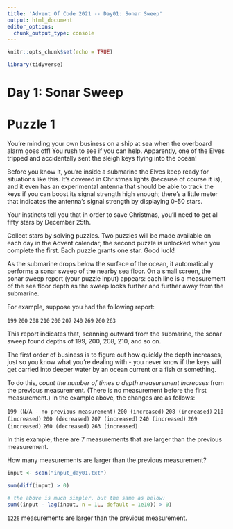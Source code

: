 ```yaml
---
title: 'Advent Of Code 2021 -- Day01: Sonar Sweep'
output: html_document
editor_options: 
  chunk_output_type: console
---
```


```r
knitr::opts_chunk$set(echo = TRUE)

library(tidyverse)
```

# Day 1: Sonar Sweep

# Puzzle 1

You're minding your own business on a ship at sea when the overboard alarm goes off! You rush to see if you can help. Apparently, one of the Elves tripped and accidentally sent the sleigh keys flying into the ocean!

Before you know it, you're inside a submarine the Elves keep ready for situations like this. It's covered in Christmas lights (because of course it is), and it even has an experimental antenna that should be able to track the keys if you can boost its signal strength high enough; there's a little meter that indicates the antenna's signal strength by displaying 0-50 stars.

Your instincts tell you that in order to save Christmas, you'll need to get all fifty stars by December 25th.

Collect stars by solving puzzles. Two puzzles will be made available on each day in the Advent calendar; the second puzzle is unlocked when you complete the first. Each puzzle grants one star. Good luck!

As the submarine drops below the surface of the ocean, it automatically performs a sonar sweep of the nearby sea floor. On a small screen, the sonar sweep report (your puzzle input) appears: each line is a measurement of the sea floor depth as the sweep looks further and further away from the submarine.

For example, suppose you had the following report:

`199`
`200`
`208`
`210`
`200`
`207`
`240`
`269`
`260`
`263`

This report indicates that, scanning outward from the submarine, the sonar sweep found depths of 199, 200, 208, 210, and so on.

The first order of business is to figure out how quickly the depth increases, just so you know what you're dealing with - you never know if the keys will get carried into deeper water by an ocean current or a fish or something.

To do this, *count the number of times a depth measurement increases* from the previous measurement. (There is no measurement before the first measurement.) In the example above, the changes are as follows:

`199 (N/A - no previous measurement)`
`200 (increased)`
`208 (increased)`
`210 (increased)`
`200 (decreased)`
`207 (increased)`
`240 (increased)`
`269 (increased)`
`260 (decreased)`
`263 (increased)`

In this example, there are 7 measurements that are larger than the previous measurement.

How many measurements are larger than the previous measurement?

```r
input <- scan("input_day01.txt")
```


```r
sum(diff(input) > 0)

# the above is much simpler, but the same as below:
sum((input - lag(input, n = 1L, default = 1e10)) > 0)

```

`1226` measurements are larger than the previous measurement. 

